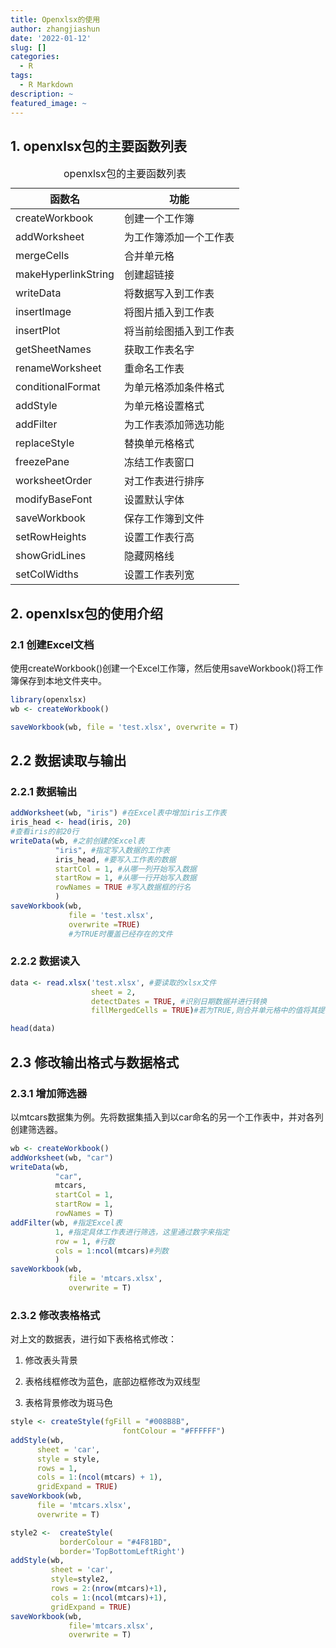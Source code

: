 ```yaml
---
title: Openxlsx的使用
author: zhangjiashun
date: '2022-01-12'
slug: []
categories:
  - R
tags:
  - R Markdown
description: ~
featured_image: ~
---
```


## 1. openxlsx包的主要函数列表

| 函数名              | 功能                   |
|---------------------|------------------------|
| createWorkbook      | 创建一个工作簿         |
| addWorksheet        | 为工作簿添加一个工作表 |
| mergeCells          | 合并单元格             |
| makeHyperlinkString | 创建超链接             |
| writeData           | 将数据写入到工作表     |
| insertImage         | 将图片插入到工作表     |
| insertPlot          | 将当前绘图插入到工作表 |
| getSheetNames       | 获取工作表名字         |
| renameWorksheet     | 重命名工作表           |
| conditionalFormat   | 为单元格添加条件格式   |
| addStyle            | 为单元格设置格式       |
| addFilter           | 为工作表添加筛选功能   |
| replaceStyle        | 替换单元格格式         |
| freezePane          | 冻结工作表窗口         |
| worksheetOrder      | 对工作表进行排序       |
| modifyBaseFont      | 设置默认字体           |
| saveWorkbook        | 保存工作簿到文件       |
| setRowHeights       | 设置工作表行高         |
| showGridLines       | 隐藏网格线             |
| setColWidths        | 设置工作表列宽         |

: openxlsx包的主要函数列表

## 2. openxlsx包的使用介绍

### 2.1 创建Excel文档

使用createWorkbook()创建一个Excel工作簿，然后使用saveWorkbook()将工作簿保存到本地文件夹中。

```r
library(openxlsx)
wb <- createWorkbook()

saveWorkbook(wb, file = 'test.xlsx', overwrite = T)
```

## 2.2 数据读取与输出

### 2.2.1 数据输出

```r
addWorksheet(wb, "iris") #在Excel表中增加iris工作表
iris_head <- head(iris, 20) 
#查看iris的前20行
writeData(wb, #之前创建的Excel表
          "iris", #指定写入数据的工作表
          iris_head, #要写入工作表的数据
          startCol = 1, #从哪一列开始写入数据
          startRow = 1, #从哪一行开始写入数据
          rowNames = TRUE #写入数据框的行名
          )
saveWorkbook(wb,
             file = 'test.xlsx',
             overwrite =TRUE)
             #为TRUE时覆盖已经存在的文件
```

### 2.2.2 数据读入

```r
data <- read.xlsx('test.xlsx', #要读取的xlsx文件
                  sheet = 2,
                  detectDates = TRUE, #识别日期数据并进行转换
                  fillMergedCells = TRUE)#若为TRUE,则合并单元格中的值将其提供给合并的所有单元格。
```

```r
head(data)
```

## 2.3 修改输出格式与数据格式

### 2.3.1 增加筛选器

以mtcars数据集为例。先将数据集插入到以car命名的另一个工作表中，并对各列创建筛选器。

```r
wb <- createWorkbook()
addWorksheet(wb, "car")
writeData(wb,
          "car",
          mtcars,
          startCol = 1,
          startRow = 1,
          rowNames = T)
addFilter(wb, #指定Excel表
          1, #指定具体工作表进行筛选，这里通过数字来指定
          row = 1, #行数
          cols = 1:ncol(mtcars)#列数
          )
saveWorkbook(wb,
             file = 'mtcars.xlsx',
             overwrite = T)
```

### 2.3.2 修改表格格式

对上文的数据表，进行如下表格格式修改：

1.  修改表头背景

2.  表格线框修改为蓝色，底部边框修改为双线型

3.  表格背景修改为斑马色

```r
style <- createStyle(fgFill = "#008B8B",
                         fontColour = "#FFFFFF")
addStyle(wb,
      sheet = 'car',
      style = style,
      rows = 1,
      cols = 1:(ncol(mtcars) + 1),
      gridExpand = TRUE)
saveWorkbook(wb,
      file = 'mtcars.xlsx',
      overwrite = T)

```

```r
style2 <-  createStyle(
           borderColour = "#4F81BD",
           border='TopBottomLeftRight')
addStyle(wb, 
         sheet = 'car', 
         style=style2, 
         rows = 2:(nrow(mtcars)+1), 
         cols = 1:(ncol(mtcars)+1), 
         gridExpand = TRUE)
saveWorkbook(wb, 
             file='mtcars.xlsx',
             overwrite = T)
```
